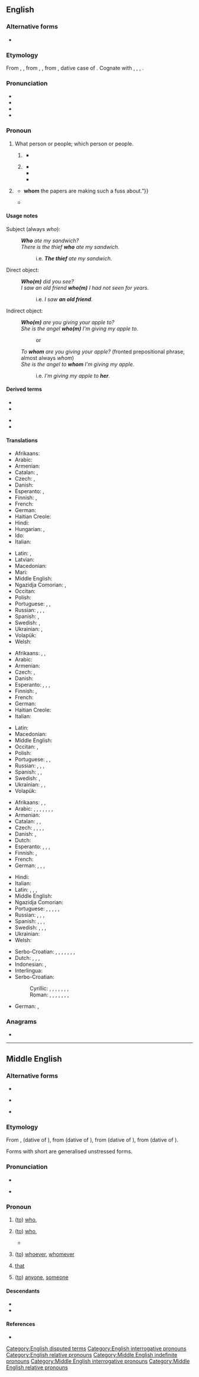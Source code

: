 {{also|who'm}}
==English==
{{wikipedia}}

===Alternative forms===
* {{l|en|whome}} {{qualifier|obsolete}}

===Etymology===
{{root|en|ine-pro|*kʷ-}}
From {{inh|en|enm|whom}}, {{m|enm|wham}}, from {{inh|en|ang|hwām}}, {{m|ang|hwǣm}}, from {{inh|en|gem-pro|*hwammai}}, dative case of {{m|gem-pro|*hwaz|gloss=who, what}}. Cognate with {{cog|sco|wham|t=whom}}, {{cog|de|wem|t=whom, to whom}}, {{cog|da|hvem|t=who, whom}}, {{cog|sv|vem|t=who, whom}}.

===Pronunciation===
* {{IPA|en|/huːm/}}
* {{audio|en|en-us-whom.ogg|Audio (US)}}
* {{audio|en|LL-Q1860 (eng)-Back ache-Whom.wav|Audio (GB)}}
* {{rhymes|en|uːm|s=1}}

===Pronoun===
{{en-pron|the singular and plural [[objective case]] of|who}} {{tlb|en|formal}}

# {{lb|en|interrogative}} What person or people; which person or people.
## {{n-g|As the object of a verb.}}
##: {{ux|en|'''Whom''' did you ask?}}
##* {{RQ:Wodehouse Offing|chapter=XVIII|passage=“Oh?” she said. “So you have decided to revise my guest list for me? You have the nerve, the – the –” I saw she needed helping out. “Audacity,” I said, throwing her the line. “The audacity to dictate to me who I shall have in my house.” It should have been “'''whom'''”, but I let it go. “You have the –” “Crust.” “– the immortal rind,” she amended, and I had to admit it was stronger, “to tell me '''whom'''” – she got it right that time – “I may entertain at Brinkley Court and who” – wrong again – “I may not.”}}
## {{n-g|As the object of a preposition.}}
##: {{ux|en|To '''whom''' are you referring?}}
##: {{ux|en|With '''whom''' were you talking?}}
##* {{RQ:Churchill Celebrity|chapter=1|passage=The stories did not seem to me to touch life. They were plainly intended to have a bracing moral effect, and perhaps had this result for the people at '''whom''' they were aimed.}}
##* {{quote-book|en|year=1922|author={{w|Ben Travers}}|title={{w|A Cuckoo in the Nest}}
|chapter=1|url=http://openlibrary.org/works/OL1521052W
|passage=He read the letter aloud. Sophia listened with the studied air of one for '''whom''', even in these days, a title possessed some surreptitious allurement.}}
##* {{RQ:Wodehouse Offing|chapter=I|passage=“A very hearty pip-pip to you, old ancestor,” I said, well pleased, for she is a woman with '''whom''' it is always a privilege to chew the fat. “And a rousing toodle-oo to you, you young blot on the landscape,” she replied cordially.}}
# {{lb|en|relative}} {{n-g|Used to refer to a previously mentioned person or people.}}
#: {{ux|en|She is the woman '''whom''' I spoke to earlier.}}
#: {{ux|en|He's a person with '''whom''' I work.}}
#: {{ux|en|We have ten employees, half of '''whom''' are carpenters.}}
#* {{quote-book|en|year=1935|author=[https://www.goodreads.com/author/show/288354.George_Goodchild George Goodchild]
|title=Death on the Centre Court|chapter=1
|passage=“Anthea hasn't a notion in her head but to vamp a lot of silly mugwumps. She's set her heart on that tennis bloke{{...}}'''whom''' the papers are making such a fuss about.”}}
#* {{RQ:Wodehouse Offing|chapter=I|passage=The eminent brain specialist to '''whom''' she alluded was a man I would not have cared to lunch with myself, our relations having been on the stiff side since the night at Lady Wickham's place in Hertfordshire when, acting on the advice of my hostess's daughter Roberta, I had punctured his hot-water bottle with a darning needle in the small hours of the morning. Quite unintentional, of course.}}

====Usage notes====
{{U:en:who and whom}}

{{rel-top|Usage examples}}

Subject (always ''who''):
: '''''Who''' ate my sandwich?''
: ''There is the thief '''who''' ate my sandwich.''
:: i.e. '''''The thief''' ate my sandwich.''

Direct object:
: '''''Who(m)''' did you see?''
: ''I saw an old friend '''who(m)''' I had not seen for years.''
:: i.e. ''I saw '''an old friend'''.''

Indirect object:
: '''''Who(m)''' are you giving your apple to?''
: ''She is the angel '''who(m)''' I'm giving my apple to.''
:: or
: ''To '''whom''' are you giving your apple?'' (fronted prepositional phrase, almost always ''whom'')
: ''She is the angel to '''whom''' I'm giving my apple.''
:: i.e. ''I'm giving my apple to '''her'''.''
{{rel-bottom}}

====Derived terms====
{{rel-top}}
* {{l|en|to whom it may concern}}
* {{l|en|to whom this may concern}}
{{rel-mid}}
* {{l|en|whomever}}
* {{l|en|whom're}}
{{rel-bottom}}

====Translations====
{{trans-top|what person; object of a verb (accusative)}}
* Afrikaans: {{t+|af|wie}}
* Arabic: {{t+|ar|مَنْ}}
* Armenian: {{t+|hy|ում}}
* Catalan: {{t+|ca|qui}}, {{t+|ca|quins}}
* Czech: {{t+|cs|koho}}, {{t+|cs|kterého}}
* Danish: {{t+|da|hvem}}
* Esperanto: {{t+check|eo|kiu|alt=kiun}} <!-- was "[[kiu]]n" - assumed inflected form or vocalised spelling; please verify if linking is acceptable. see [[User:Kephir/gadgets/xte#Translation_fixing]] -->, {{t+check|eo|kiu|alt=kiujn}} <!-- was "[[kiu]]jn" - assumed inflected form or vocalised spelling; please verify if linking is acceptable. see [[User:Kephir/gadgets/xte#Translation_fixing]] -->
* Finnish: {{t+|fi|kenet}}, {{t+|fi|ketkä}}
* French: {{t+|fr|que}}
* German: {{t+|de|wen}}
* Haitian Creole: {{t|ht|kimoun}}
* Hindi: {{t+|hi|किस}}
* Hungarian: {{t+|hu|kit}}, {{t|hu|kicsodát}}
* Ido: {{t+|io|quan}}
* Italian: {{t+|it|chi}}
{{trans-mid}}
* Latin: {{t+|la|quem|m}}, {{t+|la|quam|f}}
* Latvian: {{t|lv|kam}}
* Macedonian: {{t|mk|кого|sc=Cyrl}}
* Mari: {{t|chm|кӧм}}
* Middle English: {{t|enm|whom}}
* Ngazidja Comorian: {{t|zdj|nɗo}}, {{t|zdj|nɗopvi}}
* Occitan: {{t+|oc|que}}
* Polish: {{t+|pl|kogo}}
* Portuguese: {{t|pt|o que}}, {{qualifier|for nonhumans}} {{t+|pt|o quê}}, {{qualifier|for humans}} {{t+|pt|quem}}
* Russian: {{t+|ru|кто|alt=кого́}}, {{t+|ru|кто|alt=кому́}}, {{t+|ru|кто|alt=кем}}, {{t+|ru|кто|alt=ком}}
* Spanish: {{t+|es|quién}}, {{t+|es|quiénes}}
* Swedish: {{t+|sv|vem|s}}, {{t+|sv|vilka|p}}
* Ukrainian: {{t|uk|кого́}}, {{t|uk|кому́}}
* Volapük: {{t|vo|kimi}}
* Welsh: {{t|cy|pwy}}
{{trans-bottom}}

{{trans-top|what person or people, object of a preposition (dative)}}
* Afrikaans: {{t-check|af|[[met]] [[wie]]}} <!-- was "[[met]] [[wie]]" - assumed sum-of-parts; if an idiom, remove the wikilinks to the individual words. see [[User:Kephir/gadgets/xte#Translation_fixing]] -->, {{t-check|af|[[van]] [[wie]]}} <!-- was "[[van]] [[wie]]" - assumed sum-of-parts; if an idiom, remove the wikilinks to the individual words. see [[User:Kephir/gadgets/xte#Translation_fixing]] -->, {{t-check|af|etc.}}
* Arabic: {{t+|ar|مَنْ}}
* Armenian: {{t+|hy|ում}}
* Czech: {{t+|cs|komu}}, {{t+|cs|kterému}}
* Danish: {{t+|da|hvem}}
* Esperanto: {{t+|eo|kiu}}, {{t+|eo|kiu|alt=kiuj}}, {{t+|eo|kiu|alt=kiun}}, {{t+|eo|kiu|alt=kiujn}}
* Finnish: {{t+|fi|kenen}}, {{t+|fi|keiden}} {{q|inflected for some prepositions}}
* French: {{t+|fr|qui}}
* German: {{t+|de|wem}}
* Haitian Creole: {{t|ht|kimoun}}
* Italian: {{t+|it|chi}}
{{trans-mid}}
* Latin: {{t+|la|cui}}
* Macedonian: {{t|mk|кому|sc=Cyrl}}
* Middle English: {{t|enm|whom}}
* Occitan: {{t|oc|a qui}}, {{t|oc|qui}}
* Polish: {{t+|pl|komu}}
* Portuguese: {{t|pt|o que}}, {{qualifier|for nonhumans}} {{t+|pt|o quê}}, {{qualifier|for humans}} {{t+|pt|quem}}
* Russian: {{t+|ru|кто|alt=кого́}}, {{t+|ru|кто|alt=кому́}}, {{t+|ru|кто|alt=кем}}, {{t+|ru|кто|alt=ком}}
* Spanish: {{t+|es|quién}}, {{t+|es|quiénes}}, {{t+|es|cuyo|m}}
* Swedish: {{t+|sv|vem|s}}, {{t+|sv|vilka|p}}
* Ukrainian: {{t|uk|кого́}}, {{t|uk|кому́}}, {{t|uk|ким}}
* Volapük: {{t|vo|kime}}
{{trans-bottom}}

{{trans-top|relative pronoun}}
* Afrikaans: {{t+|af|waarmee}}, {{t+|af|waarvan}}, {{t|af|etc.}}
* Arabic: {{t|ar|اَلَّذِي|m-s}}, {{t|ar|الَّتِي|f-s}}, {{t|ar|اَللَّذَيْنِ|m-d}}, {{t|ar|اَللَّتَيْنِ|f-d}}, {{t|ar|اَلَّذِينَ|m-p}}, {{t|ar|اَللَّاتِي|f-p}}, {{t|ar|اَللَّائِي|f-p}}, {{t|ar|اَللَّوَاتِي|f-p}}
* Armenian: {{t+|hy|ում}}
* Catalan: {{t+|ca|qui}}, {{t+|ca|quins}}, {{t+|ca|qual}}
* Czech: {{t+|cs|jemuž}}, {{t+|cs|jehož}}, {{t+|cs|komu}}, {{t+|cs|koho}}, {{t+|cs|kterého}}
* Danish: {{t+|da|hvem}}, {{t+|da|hvilken}}
* Dutch: {{t+|nl|die}}
* Esperanto: {{t+|eo|kiu}}, {{t+|eo|kiuj}}, {{t+|eo|kiun}}, {{t+|eo|kiujn}}
* Finnish: {{t+|fi|joka}}, {{t+|fi|jotka}}
* French: {{t+|fr|que}}
* German: {{t+|de|dem|m}}, {{t+|de|der|f}}, {{t+|de|den|m}}, {{t+|de|die|f}}
{{trans-mid}}
* Hindi: {{t+|hi|जिस}}
* Italian: {{t+|it|cui}}
* Latin: {{t+|la|quam|f}}, {{t+|la|quem|m}}, {{t+|la|quod|n}}, {{t+|la|cui}} {{q|dative}}
* Middle English: {{t|enm|whom}}
* Ngazidja Comorian: {{t|zdj|ikao}}
* Portuguese: {{qualifier|for human beings}} {{t+|pt|quem}}, {{t+|pt|que}}, {{t|pt|o qual|m}}, {{t|pt|a qual|f}}, {{t|pt|os quais|p}}, {{t|pt|as quais|f-p}}
* Russian: {{t+|ru|который|alt=кото́рого}}, {{t+|ru|который|alt=кото́рому}}, {{t+|ru|который|alt=кото́рым}}, {{t+|ru|который|alt=кото́ром}}
* Spanish: {{t+|es|quien}}, {{t+|es|quienes}}, {{t+|es|cual}}, {{t+|es|cuyo}}
* Swedish: {{t+|sv|som}}, {{t+|sv|vilken|c}}, {{t+|sv|vilket|n}}, {{t+|sv|vilka|p}}
* Ukrainian: {{t|uk|ко́трого}}
* Welsh: {{t+|cy|y}}
{{trans-bottom}}

{{ttbc-top}}
* Serbo-Croatian: {{qualifier|1}} {{t+check|sh|koga}}, {{t-check|sh|s kim|m}}, {{t-check|sh|s kojom|f}}, {{qualifier|1: with whom}} {{t-check|sh|s kojim|m}}, {{t+check|sh|kome|m}}, {{t+check|sh|kojem|m}}, {{t+check|sh|kojoj|f}}, {{qualifier|2: to whom, about whom}} {{t+check|sh|kojim|m}}
* Dutch: {{qualifier|1}} {{t+check|nl|wie}}, {{qualifier|2}} {{t+check|nl|waarmee}}, {{qualifier|2}} {{t+check|nl|waarvan}}, {{qualifier|2}} {{t+check|nl|waaronder}}
* Indonesian: {{t+check|id|yang}}, {{t-check|id|[[yang]] [[mana]]}} <!-- was "[[yang]] [[mana]]" - assumed sum-of-parts; if an idiom, remove the wikilinks to the individual words. see [[User:Kephir/gadgets/xte#Translation_fixing]] -->
* Interlingua: {{t+check|ia|qui}}
* Serbo-Croatian:
*: Cyrillic: {{t-check|sh|кога|tr=1|sc=Cyrl}}, {{t-check|sh|с ким|m|sc=Cyrl}}, {{t-check|sh|с којом|f|sc=Cyrl}}, {{t-check|sh|с којим|m|tr=1: with whom|sc=Cyrl}}, {{t-check|sh|коме|m|sc=Cyrl}}, {{t-check|sh|којем|m|sc=Cyrl}}, {{t-check|sh|којој|f|sc=Cyrl}}, {{t-check|sh|којим|m|tr=2: to whom, about whom|sc=Cyrl}}
*: Roman: {{qualifier|1}} {{t+check|sh|koga}}, {{t-check|sh|s kim|m}}, {{t-check|sh|s kojom|f}}, {{qualifier|1: with whom}} {{t-check|sh|s kojim|m}}, {{t+check|sh|kome|m}}, {{t+check|sh|kojem|m}}, {{t+check|sh|kojoj|f}}, {{qualifier|2: to whom, about whom}} {{t+check|sh|kojim|m}}
* German: {{qualifier|1}} {{t+check|de|wer}}, {{qualifier|1}} {{t+check|de|wem}}
{{ttbc-bottom}}

===Anagrams===
* {{anagrams|en|a=hmow|how'm}}

[[Category:English disputed terms]]
[[Category:English interrogative pronouns]]
[[Category:English relative pronouns]]

----

==Middle English==

===Alternative forms===
* {{alter|enm|ȝwam|hom|home|huam|qwom|wam|wham|whem|whome|whoom|whoome}}
* {{q|northern}} {{alter|enm|quam|quem|quuam|qwam|whaim|whame|whaym}} 
* {{q|early}} {{alter|enm|hwam|hwem|whamm|whæm}} 

===Etymology===
{{etymid|enm|whom}}
From {{inh|enm|ang|hwām}}, {{m|ang|hwǣm}} (dative of {{m|ang|hwā}}), from {{inh|enm|gmw-pro|*hwammē}} (dative of {{m|gmw-pro|*hwaʀ}}), from {{inh|enm|gem-pro|*hwammai}} (dative of {{m|gem-pro|*hwaz}}), from {{inh|enm|ine-pro|*kʷósmey}} (dative of {{m|ine-pro|*kʷós}}).

Forms with short {{IPAchar|/a/}} are generalised unstressed forms.

===Pronunciation===
* {{IPA|enm|/ʍɔːm/|/ʍoːm/|/ʍam/}}
* {{a|northern or early}} {{IPA|enm|/ʍɑːm/}}

===Pronoun===
{{head|enm|pronoun|singular or plural, accusative and dative case, nominative|who}}

# {{lb|enm|interrogative}} ([[to]]) [[who]], {{l|en|whom}} {{gloss|accusative or dative}}
# {{lb|enm|relative}} ([[to]]) [[who]], {{l|en|whom}} {{gloss|accusative or dative}}
#* {{RQ:Wycliffe NT Lichfield|book=John|chapter=17|verse=3|leaf=62|side=v|column=1|passage=and þis is euerlaſtynge lijf .· þat þei knowen þee veri god aloone · ⁊ '''whom''' þou haſt ſent iheſu criſt|translation=Now this is eternal life, so they can know you, the true God alone, and Jesus Christ, '''who''' you have sent.}}
# {{lb|enm|relative}} ([[to]]) [[whoever]], [[whomever]] {{gloss|accusative or dative}}
# {{lb|enm|relative|uncommon|nocat=1}} [[that]] {{gloss|accusative, inanimate}}
# {{lb|enm|indefinite|rare}} ([[to]]) [[anyone]], [[someone]] {{gloss|usually accusative or dative}}

====Descendants====
* {{desc|en|whom}}
* {{desc|sco|wham}}

====References====
* {{R:MED Online|entry=whōm|pos=pron|id=MED52644}}

[[Category:Middle English indefinite pronouns]]
[[Category:Middle English interrogative pronouns]]
[[Category:Middle English relative pronouns]]